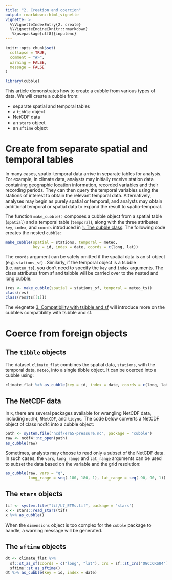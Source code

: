 ```yaml
---
title: "2. Creation and coercion"
output: rmarkdown::html_vignette
vignette: >
  %\VignetteIndexEntry{2. create}
  %\VignetteEngine{knitr::rmarkdown}
   %\usepackage[utf8]{inputenc}
---
```


```r
knitr::opts_chunk$set(
  collapse = TRUE,
  comment = "#>", 
  warning = FALSE,
  message = FALSE
)

library(cubble)
```

This article demonstrates how to create a cubble from various types of data. We will create a cubble from:  

  - separate spatial and temporal tables
  - a `tibble` object
  - NetCDF data
  - an `stars` object
  - an `sftime` object 

# Create from separate spatial and temporal tables

In many cases, spatio-temporal data arrive in separate tables for analysis. For example, in climate data, analysts may initially receive station data containing geographic location information, recorded variables and their recording periods. They can then query the temporal variables using the stations of interest to obtain the relevant temporal data. Alternatively, analyses may begin as purely spatial or temporal, and analysts may obtain additional temporal or spatial data to expand the result to spatio-temporal.

The function `make_cubble()` composes a cubble object from a spatial table (`spatial`) and a temporal table (`temporal`), along with the three attributes `key`, `index`, and `coords` introduced in [1. The cubble class](cb1class.html). The following code creates the nested `cubble`: 

```r
make_cubble(spatial = stations, temporal = meteo,
            key = id, index = date, coords = c(long, lat))
```

The `coords` argument can be safely omitted if the spatial data is an sf object (e.g. `stations_sf`) . Similarly, if the temporal object is a tsibble (i.e. `meteo_ts`), you don't need to specify the `key` and `index` arguments. The class attributes from sf and tsibble will be carried over to the nested and long cubble:

```r
(res <- make_cubble(spatial = stations_sf, temporal = meteo_ts))
class(res)
class(res$ts[[1]])
```
  
The viegnette [3. Compatibility with tsibble and sf](cb3tsibblesf.html) will introduce more on the cubble's compatibility with tsibble and sf. 

# Coerce from foreign objects

## The `tibble` objects

The dataset `climate_flat` combines the spatial data, `stations`, with the temporal data, `meteo`, into a single tibble object. It can be coerced into a cubble using:

```r
climate_flat %>% as_cubble(key = id, index = date, coords = c(long, lat))
```

## The NetCDF data

In `R`, there are several packages available for wrangling NetCDF data, including `ncdf4`, `RNetCDF`, and `tidync`. The code below converts a NetCDF object of class ncdf4 into a cubble object:

```r
path <- system.file("ncdf/era5-pressure.nc", package = "cubble")
raw <- ncdf4::nc_open(path)
as_cubble(raw)
```

Sometimes, analysts may choose to read only a subset of the NetCDF data. In such cases, the `vars`, `long_range` and `lat_range` arguments can be used to subset the data based on the variable and the grid resolution:

```r
as_cubble(raw, vars = "q",
          long_range = seq(-180, 180, 1), lat_range = seq(-90, 90, 1))
```

## The `stars` objects 
  
```r
tif <- system.file("tif/L7_ETMs.tif", package = "stars")
x <- stars::read_stars(tif)
x %>% as_cubble()
```

When the `dimensions` object is too complex for the `cubble` package to handle, a warning message will be generated.

## The `sftime` objects 

```r
dt <- climate_flat %>%
  sf::st_as_sf(coords = c("long", "lat"), crs = sf::st_crs("OGC:CRS84")) %>%
  sftime::st_as_sftime()
dt %>% as_cubble(key = id, index = date)
```

